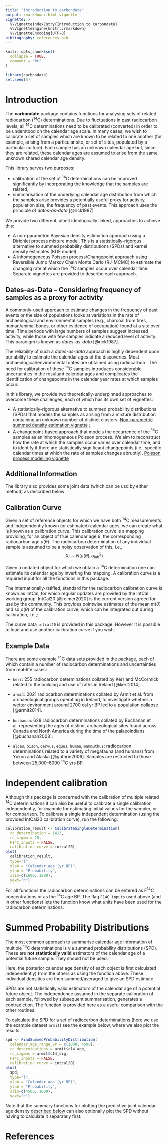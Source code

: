 ```yaml
---
title: "Introduction to carbondate"
output: rmarkdown::html_vignette
vignette: >
  %\VignetteIndexEntry{Introduction to carbondate}
  %\VignetteEngine{knitr::rmarkdown}
  %\VignetteEncoding{UTF-8}
bibliography: references.bib
---
```


```r
knitr::opts_chunk$set(
  collapse = TRUE,
  comment = "#>"
)
```

```r
library(carbondate)
set.seed(5)
```

# Introduction

The **carbondate** package contains functions for analysing sets of related radiocarbon (^14^C) determinations. Due to fluctuations in past radiocarbon levels, all ^14^C determinations need to be calibrated (converted) in order to be understood on the calendar age scale. In many cases, we wish to calibrate a set of samples which are known to be related to one another (for example, arising from a particular site, or set of sites, populated by a particular culture). Each sample has an unknown calendar age but, since they are related, these calendar ages are assumed to arise from the same unknown shared calendar age density.

This library serves two purposes:

- calibration of the set of ^14^C determinations can be improved significantly by incorporating the knowledge that the samples are related;
- summarisation of the underlying calendar age distribution from which the samples arise provides a potentially useful proxy for activity, population size, the frequency of past events. This approach uses the principle of _dates-as-data_ [@rick1987]

We provide two different, albeit ideologically linked, approaches to achieve this:

- A non-parametric Bayesian density estimation approach using a Dirichlet process mixture model. This is a statistically-rigorous alternative to summed probability distributions (SPDs) and kernel density estimates (KDE model).
- A inhomogeneous Poisson process/Changepoint approach using Reversible Jump Markov Chain Monte Carlo (RJ-MCMC) to estimate the changing rate at which the ^14^C samples occur over calendar time.    
Separate vignettes are provided to describe each approach.

## Dates-as-Data -- Considering frequency of samples as a proxy for activity 

A commonly-used approach to estimate changes in the frequency of past events or the size of populations looks at variations in the rate of archaeological and environmental samples (e.g., charcoal from fires, human/animal bones, or other evidence of occupation) found at a site over time. Time periods with large numbers of samples suggest increased activity, while those with few samples indicate a reduced level of activity. This paradigm is known as _dates-as-data_ [@rick1987]. 

The reliability of such a _dates-as-data_ approach is highly dependent upon our ability to estimate the calendar ages of the discoveries. Most archaeological/environmental dates are obtained using radiocarbon . The need for calibration of these ^14^C samples introduces considerable uncertainties in the resultant calendar ages and complicates the identification of changepoints in the calendar year rates at which samples occur.

In this library, we provide two theoretically-underpinned approaches to overcome these challenges, each of which has its own set of vignettes:

- A statistically-rigorous alternative to summed probability distributions (SPDs) that models the samples as arising from a mixture distribution containing an unknown number of distinct clusters. [Non-parametric summed density estimation   vignette](Non-parametric-summed-density.html) ;   
- A changepoint-based approach that models the occurrence of the ^14^C samples as an inhomogeneous Poisson process. We aim to reconstruct how the rate at which the samples occur varies over calendar time, and to identify if there are statistically significant changepoints (i.e., specific calendar times at which the rate of samples changes abruptly).  [Poisson process modelling vignette](Poisson-process-modelling.html) 


## Additional Information

The library also provides some joint data (which can be usd by either method) as described below 


## Calibration Curve

Given a set of reference objects for which we have both ^14^C measurements and independently known (or estimated) calendar ages, we can create what is known as a calibration curve. This calibration curve is a mapping providing, for an object of true calendar age $\theta$, the corresponding radiocarbon age $\mu(\theta)$. The radiocarbon determination of any individual sample is assumed to be a noisy observation of this, i.e., 
$$
X_i \sim N(\mu(\theta), \sigma_{\textrm{lab}}^2)
$$

Given a undated object for which we obtain a ^14^C determination one can estimate its calendar age by inverting this mapping. A calibration curve is a required input for all the functions in this package.

The internationally-ratified, standard for the radiocarbon calibration curve is  known as IntCal, for which regular updates are provided by the IntCal working group. IntCal20 [@reimer2020] is the current version agreed for use by the community. This provides pointwise estimates of the mean $m(\theta)$ and sd $\rho(\theta)$ of the calibration curve, which can be integrated out during calibration, i.e.,:
\begin{align*}
\mu(\theta) | \theta & \sim N(m(\theta), \rho(\theta)^2), \textrm{ and} \\
\Rightarrow X_i & \sim N(m(\theta), \rho(\theta)^2 + \sigma_{\textrm{lab}}^2)
\end{align*}

The curve data `intcal20` is provided in this package. However it is possible to load and use another calibration curve if you wish.

## Example Data

There are some example ^14^C data sets provided in the package, each of which contain a number of radiocarbon determinations and uncertainties from real-life cases:

-   `kerr`: 255 radiocarbon determinations collated by Kerr and McCormick related to the building and use of raths in Ireland [@kerr2014].

-   `armit`: 2021 radiocarbon determinations collated by Armit et al. from archaeological groups operating in Ireland, to investigate whether a wetter environment around 2700 cal yr BP led to a population collapse [@armit2014].

-   `buchanan`: 628 radiocarbon determinations collated by Buchanan et al. representing the ages of distinct archaeological sites found across Canada and North America during the time of the palaeoindians [@buchanan2008].

-   `alces`, `bison`, `cervus`, `equus`, `human`, `mammuthus`: radiocarbon determinations related to a variety of megafauna (and humans) from Yukon and Alaska [@guthrie2006]. Samples are restricted to those between 25,000--6000 ^14^C yrs BP. 

# Independent calibration

Although this package is concerned with the calibration of multiple related ^14^C determinations it can also be useful to calibrate a single calibration independently, for example for estimating initial values for the sampler, or for comparison. To calibrate a single independent determination (using the provided IntCal20 calibration curve), run the following:

```r
calibration_result <- CalibrateSingleDetermination(
  rc_determination = 1413, 
  rc_sigma = 25, 
  F14C_inputs = FALSE, 
  calibration_curve = intcal20)
plot(
  calibration_result,
  type="l", 
  xlab = "Calendar age (yr BP)", 
  ylab = "Probability", 
  xlim=c(1600, 1200),
  yaxt="n")
```

For all functions the radiocarbon determinations can be entered as F^14^C concentrations or as the ^14^C age BP. The flag `F14C_inputs` used above (and in other functions) lets the function know what units have been used for the radiocarbon determinations.

# Summed Probability Distributions

The most common approach to summarise calendar age information of multiple ^14^C determinations is via summed probability distributions (SPD). These are **not statistically valid** estimators of the calendar age of a potential future sample. They should not be used.  


Here, the posterior calendar age density of each object is first calculated independently) from the others as using the function above. These individual densities are then summed/averaged to give an SPD estimate. 

SPDs are not statistically valid estimators of the calendar age of a potential future object. The independence assumed in the separate calibration of each sample, followed by subsequent summarisation, generates a contradiction. The function is provided here as a useful comparison with the other routines.

To calculate the SPD for a set of radiocarbon determinations (here we use the example dataset `armit`) see the example below, where we also plot the results.

```r
spd <- FindSummedProbabilityDistribution(
  calendar_age_range_BP = c(1000, 4500), 
  rc_determinations = armit$c14_age, 
  rc_sigmas = armit$c14_sig, 
  F14C_inputs = FALSE, 
  calibration_curve = intcal20)
plot(
  spd,
  type="l", 
  xlab = "Calendar age (yr BP)", 
  ylab = "Probability", 
  xlim=c(4500, 1000),
  yaxt="n")
```

Note that the summary functions for plotting the predictive joint calendar age density [described below](#density-estimate-to-summarise-objects) can also optionally plot the SPD without having to calculate it separately first.



# References

